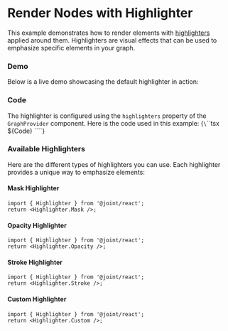 
<Meta of={Stories} />

# Render Nodes with Highlighter

This example demonstrates how to render elements with [highlighters](https://docs.jointjs.com/api/highlighters) applied around them. Highlighters are visual effects that can be used to emphasize specific elements in your graph.

### Demo
Below is a live demo showcasing the default highlighter in action:
<Canvas of={Stories.Default} />

### Code
The highlighter is configured using the `highlighters` property of the `GraphProvider` component. Here is the code used in this example:
<Markdown>
{`\`\`\`tsx
${Code}
\`\`\``}
</Markdown>

### Available Highlighters
Here are the different types of highlighters you can use. Each highlighter provides a unique way to emphasize elements:

#### Mask Highlighter
```tsx
import { Highlighter } from '@joint/react';
return <Highlighter.Mask />;
```

#### Opacity Highlighter
```tsx
import { Highlighter } from '@joint/react';
return <Highlighter.Opacity />;
```

#### Stroke Highlighter
```tsx
import { Highlighter } from '@joint/react';
return <Highlighter.Stroke />;
```

#### Custom Highlighter
```tsx
import { Highlighter } from '@joint/react';
return <Highlighter.Custom />;
```



